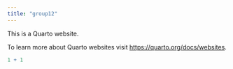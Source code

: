 ```yaml
---
title: "group12"
---
```


This is a Quarto website.

To learn more about Quarto websites visit <https://quarto.org/docs/websites>.

```r
1 + 1
```

